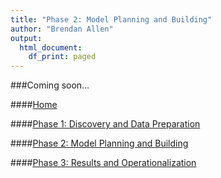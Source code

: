 ```yaml
---
title: "Phase 2: Model Planning and Building"
author: "Brendan Allen"
output:
  html_document:
    df_print: paged
---
```

###Coming soon...





####[Home](https://ballen2024.github.io/docs/index.html)

####[Phase 1: Discovery and Data Preparation](https://ballen2024.github.io/docs/deliverable1.html)

####[Phase 2: Model Planning and Building](https://ballen2024.github.io/docs/deliverable2.html)

####[Phase 3: Results and Operationalization](https://ballen2024.github.io/docs/deliverable3.html)